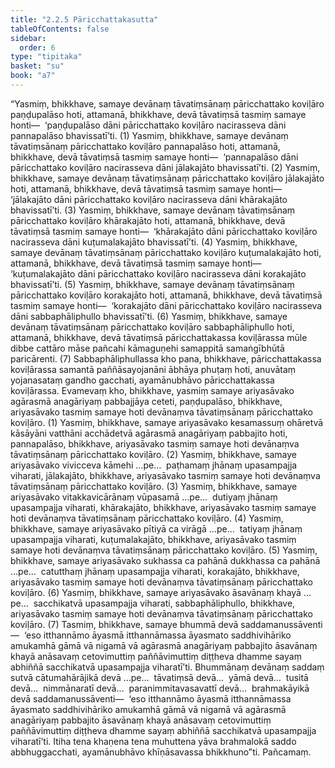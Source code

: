 ```yaml
---
title: "2.2.5 Pāricchattakasutta"
tableOfContents: false
sidebar:
  order: 6
type: "tipitaka"
basket: "su"
book: "a7"
---
```



<DynamicBreadcrumb />

<Division number="69" book="a7">

<Paragraph number="521" book="a7">
“Yasmiṃ, bhikkhave, samaye devānaṃ tāvatiṃsānaṃ pāricchattako koviḷāro paṇḍupalāso hoti, attamanā, bhikkhave, devā tāvatiṃsā tasmiṃ samaye honti—  ‘paṇḍupalāso dāni pāricchattako koviḷāro nacirasseva dāni pannapalāso bhavissatī’ti. (1)
</Paragraph>

<Paragraph number="522" book="a7">
Yasmiṃ, bhikkhave, samaye devānaṃ tāvatiṃsānaṃ pāricchattako koviḷāro pannapalāso hoti, attamanā, bhikkhave, devā tāvatiṃsā tasmiṃ samaye honti—  ‘pannapalāso dāni pāricchattako koviḷāro nacirasseva dāni jālakajāto bhavissatī’ti. (2)
</Paragraph>

<Paragraph number="523" book="a7">
Yasmiṃ, bhikkhave, samaye devānaṃ tāvatiṃsānaṃ pāricchattako koviḷāro jālakajāto hoti, attamanā, bhikkhave, devā tāvatiṃsā tasmiṃ samaye honti—  ‘jālakajāto dāni pāricchattako koviḷāro nacirasseva dāni khārakajāto bhavissatī’ti. (3)
</Paragraph>

<Paragraph number="524" book="a7">
Yasmiṃ, bhikkhave, samaye devānaṃ tāvatiṃsānaṃ pāricchattako koviḷāro khārakajāto hoti, attamanā, bhikkhave, devā tāvatiṃsā tasmiṃ samaye honti—  ‘khārakajāto dāni pāricchattako koviḷāro nacirasseva dāni kuṭumalakajāto bhavissatī’ti. (4)
</Paragraph>

<Paragraph number="525" book="a7">
Yasmiṃ, bhikkhave, samaye devānaṃ tāvatiṃsānaṃ pāricchattako koviḷāro kuṭumalakajāto hoti, attamanā, bhikkhave, devā tāvatiṃsā tasmiṃ samaye honti—  ‘kuṭumalakajāto dāni pāricchattako koviḷāro nacirasseva dāni korakajāto bhavissatī’ti. (5)
</Paragraph>

<Paragraph number="526" book="a7">
Yasmiṃ, bhikkhave, samaye devānaṃ tāvatiṃsānaṃ pāricchattako koviḷāro korakajāto hoti, attamanā, bhikkhave, devā tāvatiṃsā tasmiṃ samaye honti—  ‘korakajāto dāni pāricchattako koviḷāro nacirasseva dāni sabbaphāliphullo bhavissatī’ti. (6)
</Paragraph>

<Paragraph number="527" book="a7">
Yasmiṃ, bhikkhave, samaye devānaṃ tāvatiṃsānaṃ pāricchattako koviḷāro sabbaphāliphullo hoti, attamanā, bhikkhave, devā tāvatiṃsā pāricchattakassa koviḷārassa mūle dibbe cattāro māse pañcahi kāmaguṇehi samappitā samaṅgībhūtā paricārenti. (7)
</Paragraph>

<Paragraph number="528" book="a7">
Sabbaphāliphullassa kho pana, bhikkhave, pāricchattakassa koviḷārassa samantā paññāsayojanāni ābhāya phuṭaṃ hoti, anuvātaṃ yojanasataṃ gandho gacchati, ayamānubhāvo pāricchattakassa koviḷārassa.
</Paragraph>

<Paragraph number="529" book="a7">
Evamevaṃ kho, bhikkhave, yasmiṃ samaye ariyasāvako agārasmā anagāriyaṃ pabbajjāya ceteti, paṇḍupalāso, bhikkhave, ariyasāvako tasmiṃ samaye hoti devānaṃva tāvatiṃsānaṃ pāricchattako koviḷāro. (1)
</Paragraph>

<Paragraph number="530" book="a7">
Yasmiṃ, bhikkhave, samaye ariyasāvako kesamassuṃ ohāretvā kāsāyāni vatthāni acchādetvā agārasmā anagāriyaṃ pabbajito hoti, pannapalāso, bhikkhave, ariyasāvako tasmiṃ samaye hoti devānaṃva tāvatiṃsānaṃ pāricchattako koviḷāro. (2)
</Paragraph>

<Paragraph number="531" book="a7">
Yasmiṃ, bhikkhave, samaye ariyasāvako vivicceva kāmehi …pe…  paṭhamaṃ jhānaṃ upasampajja viharati, jālakajāto, bhikkhave, ariyasāvako tasmiṃ samaye hoti devānaṃva tāvatiṃsānaṃ pāricchattako koviḷāro. (3)
</Paragraph>

<Paragraph number="532" book="a7">
Yasmiṃ, bhikkhave, samaye ariyasāvako vitakkavicārānaṃ vūpasamā …pe…  dutiyaṃ jhānaṃ upasampajja viharati, khārakajāto, bhikkhave, ariyasāvako tasmiṃ samaye hoti devānaṃva tāvatiṃsānaṃ pāricchattako koviḷāro. (4)
</Paragraph>

<Paragraph number="533" book="a7">
Yasmiṃ, bhikkhave, samaye ariyasāvako pītiyā ca virāgā …pe…  tatiyaṃ jhānaṃ upasampajja viharati, kuṭumalakajāto, bhikkhave, ariyasāvako tasmiṃ samaye hoti devānaṃva tāvatiṃsānaṃ pāricchattako koviḷāro. (5)
</Paragraph>

<Paragraph number="534" book="a7">
Yasmiṃ, bhikkhave, samaye ariyasāvako sukhassa ca pahānā dukkhassa ca pahānā …pe…  catutthaṃ jhānaṃ upasampajja viharati, korakajāto, bhikkhave, ariyasāvako tasmiṃ samaye hoti devānaṃva tāvatiṃsānaṃ pāricchattako koviḷāro. (6)
</Paragraph>

<Paragraph number="535" book="a7">
Yasmiṃ, bhikkhave, samaye ariyasāvako āsavānaṃ khayā …pe…  sacchikatvā upasampajja viharati, sabbaphāliphullo, bhikkhave, ariyasāvako tasmiṃ samaye hoti devānaṃva tāvatiṃsānaṃ pāricchattako koviḷāro. (7)
</Paragraph>

<Paragraph number="536" book="a7">
Tasmiṃ, bhikkhave, samaye bhummā devā saddamanussāventi—  ‘eso itthannāmo āyasmā itthannāmassa āyasmato saddhivihāriko amukamhā gāmā vā nigamā vā agārasmā anagāriyaṃ pabbajito āsavānaṃ khayā anāsavaṃ cetovimuttiṃ paññāvimuttiṃ diṭṭheva dhamme sayaṃ abhiññā sacchikatvā upasampajja viharatī’ti. Bhummānaṃ devānaṃ saddaṃ sutvā cātumahārājikā devā …pe…  tāvatiṃsā devā…  yāmā devā…  tusitā devā…  nimmānaratī devā…  paranimmitavasavattī devā…  brahmakāyikā devā saddamanussāventi—  ‘eso itthannāmo āyasmā itthannāmassa āyasmato saddhivihāriko amukamhā gāmā vā nigamā vā agārasmā anagāriyaṃ pabbajito āsavānaṃ khayā anāsavaṃ cetovimuttiṃ paññāvimuttiṃ diṭṭheva dhamme sayaṃ abhiññā sacchikatvā upasampajja viharatī’ti. Itiha tena khaṇena tena muhuttena yāva brahmalokā saddo abbhuggacchati, ayamānubhāvo khīṇāsavassa bhikkhuno”ti.

</Paragraph>
</Division>

<Paragraph number="537" type="center" book="a7">
Pañcamaṃ.
</Paragraph>